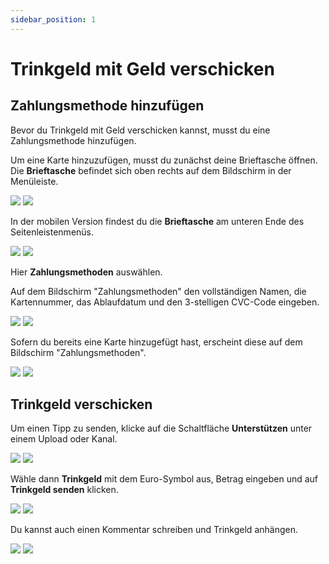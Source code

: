 ---
sidebar_position: 1
---

# Trinkgeld mit Geld verschicken

## Zahlungsmethode hinzufügen

Bevor du Trinkgeld mit Geld verschicken kannst, musst du eine Zahlungsmethode hinzufügen. 

Um eine Karte hinzuzufügen, musst du zunächst deine Brieftasche öffnen. Die **Brieftasche** befindet sich oben rechts auf dem Bildschirm in der Menüleiste.

![](/img/de/locate_wallet_desktop_dark.png#dark)
![](/img/de/locate_wallet_desktop_light.png#light)

In der mobilen Version findest du die **Brieftasche** am unteren Ende des Seitenleistenmenüs.

![](/img/de/locate_wallet_mobile_dark.png#dark)
![](/img/de/locate_wallet_mobile_light.png#light)

Hier **Zahlungsmethoden** auswählen.

Auf dem Bildschirm "Zahlungsmethoden" den vollständigen Namen, die Kartennummer, das Ablaufdatum und den 3-stelligen CVC-Code eingeben.

![](/img/de/add_credit_card_light.png#light)
![](/img/de/add_credit_card_dark.png#dark)

Sofern du bereits eine Karte hinzugefügt hast, erscheint diese auf dem Bildschirm "Zahlungsmethoden".

![](/img/de/credit_card_added_light.png#light)
![](/img/de/credit_card_added_dark.png#dark)

## Trinkgeld verschicken

Um einen Tipp zu senden, klicke auf die Schaltfläche **Unterstützen** unter einem Upload oder Kanal.

![](/img/de/video_interaction_arrow_to_support_dark.png#dark)
![](/img/de/video_interaction_arrow_to_support_light.png#light)

Wähle dann **Trinkgeld** mit dem Euro-Symbol aus, Betrag eingeben und auf **Trinkgeld senden** klicken.

![](/img/de/tip_modal_dark.png#dark)
![](/img/de/tip_modal_light.png#light)

Du kannst auch einen Kommentar schreiben und Trinkgeld anhängen.

![](/img/de/chat_tipping_dark.png#dark)
![](/img/de/chat_tipping_light.png#light)


